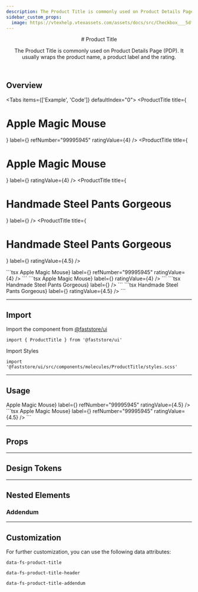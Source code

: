 ```yaml
---
description: The Product Title is commonly used on Product Details Page (PDP).
sidebar_custom_props:
  image: https://vtexhelp.vtexassets.com/assets/docs/src/Checkbox___5dfb3d931c093ee7ebfac8bc388e68b5.png
---
```



<header>
# Product Title

The Product Title is commonly used on Product Details Page (PDP). It usually wraps the product name, a product label and the rating.

</header>

## Overview

<Tabs items={['Example', 'Code']} defaultIndex="0">
  <Tab>
    <OverviewSection direction="column">
      <OverviewSection>
        <ProductTitle
          title={<h1>Apple Magic Mouse</h1>}
          label={<DiscountBadge size="big" listPrice={100} spotPrice={90} />}
          refNumber="99995945"
          ratingValue={4}
        />
      </OverviewSection>
      <OverviewSection>
        <ProductTitle
          title={<h1>Apple Magic Mouse</h1>}
          label={<DiscountBadge size="big" listPrice={100} spotPrice={90} />}
          ratingValue={4}
        />
      </OverviewSection>
      <OverviewSection>
        <ProductTitle
          title={<h1>Handmade Steel Pants Gorgeous</h1>}
          label={<DiscountBadge size="big" listPrice={100} spotPrice={90} />}
        />
      </OverviewSection>
      <OverviewSection>
        <ProductTitle
          title={<h1>Handmade Steel Pants Gorgeous</h1>}
          label={<DiscountBadge size="big" listPrice={100} spotPrice={90} />}
          ratingValue={4.5}
        />
      </OverviewSection>
    </OverviewSection>

  </Tab>
  <Tab>
    ```tsx
      <ProductTitle
        title={<h1>Apple Magic Mouse</h1>}
        label={<DiscountBadge size="big" listPrice={100} spotPrice={90} />}
        refNumber="99995945"
        ratingValue={4}
      />
    ```
    ```tsx
      <ProductTitle
        title={<h1>Apple Magic Mouse</h1>}
        label={<DiscountBadge size="big" listPrice={100} spotPrice={90} />}
        ratingValue={4}
      />
    ```
    ```tsx
    <ProductTitle
      title={<h1>Handmade Steel Pants Gorgeous</h1>}
      label={<DiscountBadge size="big" listPrice={100} spotPrice={90} />}
    />
    ```
    ```tsx
      <ProductTitle
        title={<h1>Handmade Steel Pants Gorgeous</h1>}
        label={<DiscountBadge size="big" listPrice={100} spotPrice={90} />}
        ratingValue={4.5}
      />
    ```
  </Tab>
</Tabs>

---

## Import

Import the component from <a href="https://www.faststore.dev/reference/ui/get-started-faststore-ui">@faststore/ui</a>

```tsx
import { ProductTitle } from '@faststore/ui'
```

Import Styles

```tsx
import '@faststore/ui/src/components/molecules/ProductTitle/styles.scss'
```

---

## Usage

<OverviewSection>
  <ProductTitle
    title={<h1>Apple Magic Mouse</h1>}
    label={<DiscountBadge size="big" listPrice={100} spotPrice={90} />}
    refNumber="99995945"
    ratingValue={4.5}
  />
</OverviewSection>
```tsx
<ProductTitle
  title={<h1>Apple Magic Mouse</h1>}
  label={<DiscountBadge size="big" listPrice={100} spotPrice={90} />}
  refNumber="99995945"
  ratingValue={4.5}
/>
```

---

## Props

<PropsSection name="ProductTitle" />

---

## Design Tokens

<TokenTable>
  <TokenRow
    token="--fs-product-title-text-size"
    value="var(--fs-text-size-title-product)"
  />
  <TokenRow
    token="--fs-product-title-text-weight"
    value="var(--fs-text-weight-regular)"
  />
  <TokenRow token="--fs-product-title-line-height" value="1.12" />
  <TokenRow token="--fs-product-title-column-gap" value="var(--fs-spacing-2)" />
  <TokenRow token="--fs-product-title-row-gap" value="var(--fs-spacing-3)" />
</TokenTable>

---

## Nested Elements

### Addendum

<TokenTable>
  <TokenRow
    token="--fs-product-title-addendum-color"
    value="var(--fs-color-text-light)"
    isColor
  />
  <TokenRow
    token="--fs-product-title-addendum-size"
    value="var(--fs-text-size-1)"
  />
  <TokenRow token="--fs-product-title-addendum-line-height" value="1.7" />
</TokenTable>

---

## Customization

For further customization, you can use the following data attributes:

`data-fs-product-title`

`data-fs-product-title-header`

`data-fs-product-title-addendum`
